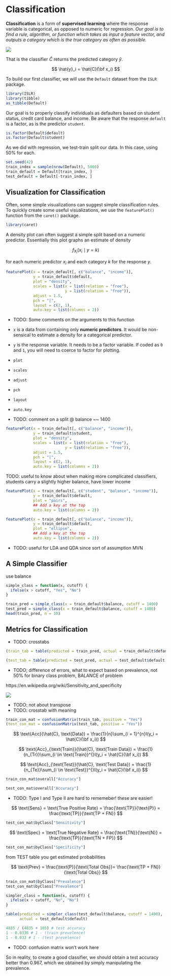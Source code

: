 # Classification

**Classification** is a form of **supervised learning** where the response variable is categorical, as opposed to numeric for regression. *Our goal is to find a rule, algorithm, or function which takes as input a feature vector, and outputs a category which is the true category as often as possible.* 

![](../images/classification.png)

That is the classifier $\hat{C}$ returns the predicted category $\hat{y}$.

$$
\hat{y}_i = \hat{C}(\bf x_i)
$$

To build our first classifier, we will use the `Default` dataset from the `ISLR` package.

```r
library(ISLR)
library(tibble)
as_tibble(Default)
```

Our goal is to properly classify individuals as defaulters based on student status, credit card balance, and income. Be aware that the response `default` is a factor, as is the predictor `student`. 

```r
is.factor(Default$default)
is.factor(Default$student)
```

As we did with regression, we test-train split our data. In this case, using 50% for each.

```r
set.seed(42)
train_index = sample(nrow(Default), 5000)
train_default = Default[train_index, ]
test_default = Default[-train_index, ]
```


## Visualization for Classification

Often, some simple visualizations can suggest simple classification rules. To quickly create some useful visualizations, we use the `featurePlot()` function from the `caret()` package.

```r
library(caret)
```

A density plot can often suggest a simple split based on a numeric predictor. Essentially this plot graphs an estimate of density

$$
f_{X_i}(x_i \mid y = k)
$$

for each numeric predictor $x_i$ and each category $k$ for the response $y$.

```r


featurePlot(x = train_default[, c("balance", "income")], 
            y = train_default$default,
            plot = "density", 
            scales = list(x = list(relation = "free"), 
                          y = list(relation = "free")), 
            adjust = 1.5, 
            pch = "|", 
            layout = c(2, 1), 
            auto.key = list(columns = 2))
```


- TODO: Some comments on the arguments to this function

- `x` is a data from containing only **numeric predictors**. It would be non-sensical to estimate a density for a categorical predictor.
- `y` is the response variable. It needs to be a factor variable. If coded as `0` and `1`, you will need to coerce to factor for plotting.
- `plot`
- `scales`
- `adjust`
- `pch`
- `layout`
- `auto.key`


- TODO: comment on a split @ balance ~~ 1400

```r
featurePlot(x = train_default[, c("balance", "income")], 
            y = train_default$student,
            plot = "density", 
            scales = list(x = list(relation = "free"), 
                          y = list(relation = "free")), 
            adjust = 1.5, 
            pch = "|", 
            layout = c(2, 1), 
            auto.key = list(columns = 2))
```

TODO: useful to know about when making more complicated classifiers, students carry a slightly higher balance, have lower income

```r


featurePlot(x = train_default[, c("student", "balance", "income")], 
            y = train_default$default, 
            plot = "pairs",
            ## Add a key at the top
            auto.key = list(columns = 2))


```


```r


featurePlot(x = train_default[, c("balance", "income")], 
            y = train_default$default, 
            plot = "ellipse",
            ## Add a key at the top
            auto.key = list(columns = 2))


```

- TODO: useful for LDA and QDA since sort of assumption MVN

## A Simple Classifier

use balance

```r
simple_class = function(x, cutoff) {
  ifelse(x > cutoff, "Yes", "No")
}
```


```r
train_pred = simple_class(x = train_default$balance, cutoff = 1400)
test_pred = simple_class(x = train_default$balance, cutoff = 1400)
head(train_pred, n = 10)
```



## Metrics for Classification

- TODO: crosstabs

```r
(train_tab = table(predicted = train_pred, actual = train_default$default))
```



```r
(test_tab = table(predicted = test_pred, actual = test_default$default))
```



- TODO; difference of errors, what to expect based on prevalence, not 50% for binary class problem, BALANCE of problem

https://en.wikipedia.org/wiki/Sensitivity_and_specificity

![](../images/confusion.png)

- TODO: not about transpose
- TODO: crosstab with meaning

```r
train_con_mat = confusionMatrix(train_tab, positive = "Yes")
(test_con_mat = confusionMatrix(test_tab, positive = "Yes"))
```


$$
\text{Acc}(\hat{C}, \text{Data}) = \frac{1}{n}\sum_{i = 1}^{n}I(y_i = \hat{C}(\bf x_i))
$$

$$
\text{Acc}_{\text{Train}}(\hat{C}, \text{Train Data}) = \frac{1}{n_{Tr}}\sum_{i \in \text{Train}}^{}I(y_i = \hat{C}(\bf x_i))
$$

$$
\text{Acc}_{\text{Test}}(\hat{C}, \text{Test Data}) = \frac{1}{n_{Te}}\sum_{i \in \text{Test}}^{}I(y_i = \hat{C}(\bf x_i))
$$
```r
train_con_mat$overall["Accuracy"]
```

```r
test_con_mat$overall["Accuracy"]
```


- TODO: Type I and Type II are hard to rememeber! these are easier!

$$
\text{Sens} = \text{True Positive Rate} = \frac{\text{TP}}{\text{P}} = \frac{\text{TP}}{\text{TP + FN}}
$$

```r
test_con_mat$byClass["Sensitivity"]
```

$$
\text{Spec} = \text{True Negative Rate} = \frac{\text{TN}}{\text{N}} = \frac{\text{TP}}{\text{TN + FP}}
$$

```r
test_con_mat$byClass["Specificity"]
```

from TEST table you get estimated probabilities

$$
\text{Prev} = \frac{\text{P}}{\text{Total Obs}}= \frac{\text{TP + FN}}{\text{Total Obs}}
$$

```r
train_con_mat$byClass["Prevalence"]
test_con_mat$byClass["Prevalence"]
```

```r

simpler_class = function(x, cutoff) {
  ifelse(x > cutoff, "No", "No")
}

```


```r
table(predicted = simpler_class(test_default$balance, cutoff = 1400), 
      actual = test_default$default)
```

```r
4835 / (4835 + 165) # test accuracy
1 - 0.0336 # 1 - (train prevelence)
1 - 0.033 # 1 - (test prevelence)
```


- TODO: confusion matrix won't work here

So in reality, to create a good classifier, we should obtain a test accuracy better than 0.967, which we obtained by simply manipulating the prevalence.


